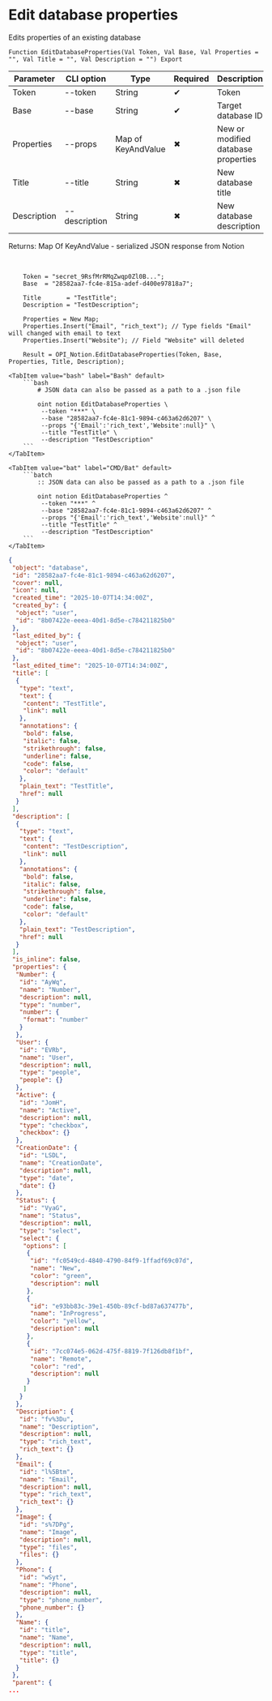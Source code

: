 ﻿---
sidebar_position: 3
description: Edit database properties and other functions to work with Notion in the Open Integration Package, a free open-source integration library for 1C:Enterprise 8, OneScript and CLI
keywords: [1C, 1С, 1С:Enterprise, 1С:Enterprise 8.3, API, Integration, Services, Exchange, OneScript, CLI, Notion]
---


# Edit database properties
 Edits properties of an existing database



`Function EditDatabaseProperties(Val Token, Val Base, Val Properties = "", Val Title = "", Val Description = "") Export`

  | Parameter | CLI option | Type | Required | Description |
  |-|-|-|-|-|
  | Token | --token | String | &#x2714; | Token |
  | Base | --base | String | &#x2714; | Target database ID |
  | Properties | --props | Map of KeyAndValue | &#x2716; | New or modified database properties |
  | Title | --title | String | &#x2716; | New database title |
  | Description | --description | String | &#x2716; | New database description |

  
  Returns:  Map Of KeyAndValue - serialized JSON response from Notion

<br/>



```bsl title="1C:Enterprise/OneScript code example"
    Token = "secret_9RsfMrRMqZwqp0Zl0B...";
    Base  = "28582aa7-fc4e-815a-adef-d400e97818a7";

    Title       = "TestTitle";
    Description = "TestDescription";

    Properties = New Map;
    Properties.Insert("Email", "rich_text"); // Type fields "Email" will changed with email to text
    Properties.Insert("Website"); // Field "Website" will deleted

    Result = OPI_Notion.EditDatabaseProperties(Token, Base, Properties, Title, Description);
```
 

 <Tabs>
  
    <TabItem value="bash" label="Bash" default>
        ```bash
            # JSON data can also be passed as a path to a .json file
            
            oint notion EditDatabaseProperties \
             --token "***" \
             --base "28582aa7-fc4e-81c1-9894-c463a62d6207" \
             --props "{'Email':'rich_text','Website':null}" \
             --title "TestTitle" \
             --description "TestDescription"
        ```
    </TabItem>
  
    <TabItem value="bat" label="CMD/Bat" default>
        ```batch
            :: JSON data can also be passed as a path to a .json file
            
            oint notion EditDatabaseProperties ^
             --token "***" ^
             --base "28582aa7-fc4e-81c1-9894-c463a62d6207" ^
             --props "{'Email':'rich_text','Website':null}" ^
             --title "TestTitle" ^
             --description "TestDescription"
        ```
    </TabItem>
</Tabs>


```json title="Result"
{
 "object": "database",
 "id": "28582aa7-fc4e-81c1-9894-c463a62d6207",
 "cover": null,
 "icon": null,
 "created_time": "2025-10-07T14:34:00Z",
 "created_by": {
  "object": "user",
  "id": "8b07422e-eeea-40d1-8d5e-c784211825b0"
 },
 "last_edited_by": {
  "object": "user",
  "id": "8b07422e-eeea-40d1-8d5e-c784211825b0"
 },
 "last_edited_time": "2025-10-07T14:34:00Z",
 "title": [
  {
   "type": "text",
   "text": {
    "content": "TestTitle",
    "link": null
   },
   "annotations": {
    "bold": false,
    "italic": false,
    "strikethrough": false,
    "underline": false,
    "code": false,
    "color": "default"
   },
   "plain_text": "TestTitle",
   "href": null
  }
 ],
 "description": [
  {
   "type": "text",
   "text": {
    "content": "TestDescription",
    "link": null
   },
   "annotations": {
    "bold": false,
    "italic": false,
    "strikethrough": false,
    "underline": false,
    "code": false,
    "color": "default"
   },
   "plain_text": "TestDescription",
   "href": null
  }
 ],
 "is_inline": false,
 "properties": {
  "Number": {
   "id": "AyWq",
   "name": "Number",
   "description": null,
   "type": "number",
   "number": {
    "format": "number"
   }
  },
  "User": {
   "id": "EVRb",
   "name": "User",
   "description": null,
   "type": "people",
   "people": {}
  },
  "Active": {
   "id": "JomH",
   "name": "Active",
   "description": null,
   "type": "checkbox",
   "checkbox": {}
  },
  "CreationDate": {
   "id": "LSDL",
   "name": "CreationDate",
   "description": null,
   "type": "date",
   "date": {}
  },
  "Status": {
   "id": "VyaG",
   "name": "Status",
   "description": null,
   "type": "select",
   "select": {
    "options": [
     {
      "id": "fc0549cd-4840-4790-84f9-1ffadf69c07d",
      "name": "New",
      "color": "green",
      "description": null
     },
     {
      "id": "e93bb83c-39e1-450b-89cf-bd87a637477b",
      "name": "InProgress",
      "color": "yellow",
      "description": null
     },
     {
      "id": "7cc074e5-062d-475f-8819-7f126db8f1bf",
      "name": "Remote",
      "color": "red",
      "description": null
     }
    ]
   }
  },
  "Description": {
   "id": "fv%3Du",
   "name": "Description",
   "description": null,
   "type": "rich_text",
   "rich_text": {}
  },
  "Email": {
   "id": "l%5Btm",
   "name": "Email",
   "description": null,
   "type": "rich_text",
   "rich_text": {}
  },
  "Image": {
   "id": "s%7DPg",
   "name": "Image",
   "description": null,
   "type": "files",
   "files": {}
  },
  "Phone": {
   "id": "wSyt",
   "name": "Phone",
   "description": null,
   "type": "phone_number",
   "phone_number": {}
  },
  "Name": {
   "id": "title",
   "name": "Name",
   "description": null,
   "type": "title",
   "title": {}
  }
 },
 "parent": {
...
```
